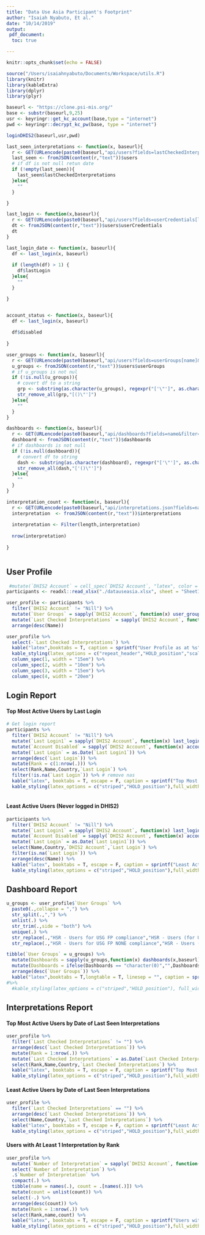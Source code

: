 ```yaml
---
title: "Data Use Asia Participant's Footprint"
author: "Isaiah Nyabuto, Et al."
date: "10/14/2019"
output: 
 pdf_document:
  toc: true

---
```


```r
knitr::opts_chunk$set(echo = FALSE)

source("/Users/isaiahnyabuto/Documents/Workspace/utils.R")
library(knitr)
library(kableExtra)
library(dplyr)
library(plyr)

baseurl <- "https://clone.psi-mis.org/"
base <- substr(baseurl,9,25)
usr <- keyringr::get_kc_account(base,type = "internet")
pwd <- keyringr::decrypt_kc_pw(base, type = "internet")

loginDHIS2(baseurl,usr,pwd)

last_seen_interpretations <- function(x, baseurl){
  r <- GET(URLencode(paste0(baseurl,"api/users?fields=lastCheckedInterpretations&filter=name:ilike:",x)))
  last_seen <- fromJSON(content(r,"text"))$users
  # if df is not null retun date
  if (!empty(last_seen)){
    last_seen$lastCheckedInterpretations
  }else{
    ""
  }

}

last_login <- function(x,baseurl){
  r <- GET(URLencode(paste0(baseurl,"api/users?fields=userCredentials[lastLogin,disabled]&filter=name:ilike:",x)))
  dt <- fromJSON(content(r,"text"))$users$userCredentials
  dt
}

last_login_date <- function(x, baseurl){
  df <- last_login(x, baseurl)
  
  if (length(df) > 1) {
    df$lastLogin
  }else{
    ""
  }

}


account_status <- function(x, baseurl){
  df <- last_login(x, baseurl)
  
  df$disabled
  
}

user_groups <- function(x, baseurl){
  r <- GET(URLencode(paste0(baseurl,"api/users?fields=userGroups[name]&filter=name:ilike:",x)))
  u_groups <- fromJSON(content(r,"text"))$users$userGroups
  # if u_groups is not nul
  if (!is.null(u_groups)){
    # covert df to a string
    grp <- substring(as.character(u_groups), regexpr("['\"']", as.character(u_groups))+1)  
    str_remove_all(grp,"[()\"']")
  }else{
    ""
  }
}

dashboards <- function(x, baseurl){
  r <- GET(URLencode(paste0(baseurl,"api/dashboards?fields=name&filter=userGroupAccesses.displayName:ilike:",x)))
  dashboard <- fromJSON(content(r,"text"))$dashboards
  # if dashboards is not null
  if (!is.null(dashboard)){
    # convert df to string
    dash <- substring(as.character(dashboard), regexpr("['\"']", as.character(dashboard))+1)
    str_remove_all(dash,"['()\"']")
  }else{
    ""
  }
}

interpretation_count <- function(x, baseurl){
  r <- GET(URLencode(paste0(baseurl,"api/interpretations.json?fields=name&filter=user.name:ilike:",x)))
  interpretation  <- fromJSON(content(r,"text"))$interpretations
  
  interpretation <- Filter(length,interpretation)
  
  nrow(interpretation)
  
}



```

## User Profile

```r
 #mutate(`DHIS2 Account` = cell_spec(`DHIS2 Account`, "latex", color = ifelse(`DHIS2 Account` == "Nill", "red","black"))) %>% 
participants <- readxl::read_xlsx("./datauseasia.xlsx", sheet = "Sheet1")

user_profile <- participants %>% 
  filter(`DHIS2 Account` != "Nill") %>%
  mutate(`User Groups` = sapply(`DHIS2 Account`, function(x) user_groups(x,baseurl)))  %>%
  mutate(`Last Checked Interpretations` = sapply(`DHIS2 Account`, function(x) last_seen_interpretations(x,baseurl))) %>%
  arrange(desc(Name))

user_profile %>%
  select(-`Last Checked Interpretations`) %>%
  kable("latex",booktabs = T, caption = sprintf("User Profile as at %s", Sys.time())) %>%
  kable_styling(latex_options = c("repeat_header","HOLD_position","scale_down"), full_width = T, font_size = 6) %>% 
  column_spec(1, width = "15em") %>%
  column_spec(2, width = "10em") %>%
  column_spec(3, width = "15em") %>%
  column_spec(4, width = "20em")

```

## Login Report
#### Top Most Active Users by Last Login
```r
# Get login report
participants %>% 
  filter(`DHIS2 Account` != "Nill") %>%
  mutate(`Last Login1` = sapply(`DHIS2 Account`, function(x) last_login_date(x,baseurl))) %>%
  mutate(`Account Disabled` = sapply(`DHIS2 Account`, function(x) account_status(x, baseurl))) %>%
  mutate(`Last Login` = as.Date(`Last Login1`)) %>%
  arrange(desc(`Last Login`)) %>%
  mutate(Rank = c(1:nrow(.))) %>% 
  select(Rank,Name,Country,`Last Login`) %>%  
  filter(!is.na(`Last Login`)) %>% # remove nas
  kable("latex", booktabs = T, escape = F, caption = sprintf("Top Most Active Users by Last Login as at %s", Sys.time())) %>% 
  kable_styling(latex_options = c("striped","HOLD_position"),full_width = T)
  
```

#### Least Active Users (Never logged in DHIS2)
```r
participants %>% 
  filter(`DHIS2 Account` != "Nill") %>%
  mutate(`Last Login1` = sapply(`DHIS2 Account`, function(x) last_login_date(x,baseurl))) %>%
  mutate(`Account Disabled` = sapply(`DHIS2 Account`, function(x) account_status(x, baseurl))) %>%
  mutate(`Last Login` = as.Date(`Last Login1`)) %>%
  select(Name,Country,`DHIS2 Account`,`Last Login`) %>%
  filter(is.na(`Last Login`)) %>%
  arrange(desc(Name)) %>%
  kable("latex", booktabs = T, escape = F, caption = sprintf("Least Active Users (Never logged in DHIS2) as at %s", Sys.time())) %>% 
  kable_styling(latex_options = c("striped","HOLD_position"),full_width = T)
```


## Dashboard Report

```r

u_groups <- user_profile$`User Groups` %>%
  paste0(.,collapse = ",") %>%
  str_split(.,",") %>%
  unlist(.) %>%
  str_trim(.,side = "both") %>%
  unique(.) %>% 
  str_replace(.,"HSR - Users for USG FP compliance","HSR - Users (for USG FP compliance)") %>%
  str_replace(.,"HSR - Users for USG FP NONE compliance","HSR - Users (for USG FP NONE compliance)")

tibble(`User Groups` = u_groups) %>%
  mutate(Dashboards = sapply(u_groups,function(x) dashboards(x,baseurl))) %>%
  mutate(Dashboards = ifelse(Dashboards == "character(0)","",Dashboards)) %>%
  arrange(desc(`User Groups`)) %>%
  kable("latex",booktabs = T,longtable = T, linesep = "", caption = sprintf("Dashboards by User Group as at %s", Sys.time())) %>% kable_styling(font_size = 7, latex_options = "repeat_header") %>% column_spec(1, bold = T, width = "15em") %>% column_spec(2, width = "45em")
#%>%
  #kable_styling(latex_options = c("striped","HOLD_position"), full_width = T, font_size = 7)
```

## Interpretations Report
#### Top Most Active Users by Date of Last Seen Interpretations
```r

user_profile %>% 
  filter(`Last Checked Interpretations` != "") %>%
  arrange(desc(`Last Checked Interpretations`)) %>%
  mutate(Rank = 1:nrow(.)) %>%
  mutate(`Last Checked Interpretations` = as.Date(`Last Checked Interpretations`)) %>%
  select(Rank,Name,Country,`Last Checked Interpretations`) %>%
  kable("latex", booktabs = T, escape = F, caption = sprintf("Top Most Active Users by Date of Last Seen Interpretations as at %s", Sys.time())) %>% 
  kable_styling(latex_options = c("striped","HOLD_position"),full_width = T)
```

#### Least Active Users by Date of Last Seen Interpretations
```r
user_profile %>% 
  filter(`Last Checked Interpretations` == "") %>%
  arrange(desc(`Last Checked Interpretations`)) %>%
  select(Name,Country,`Last Checked Interpretations`) %>%
  kable("latex", booktabs = T, escape = F, caption = sprintf("Least Active Users by Date of Last Seen Interpretations as at %s", Sys.time())) %>% 
  kable_styling(latex_options = c("striped","HOLD_position"),full_width = T)
```

#### Users with At Least 1 Interpretation by Rank
```r
user_profile %>% 
  mutate(`Number of Interpretation` = sapply(`DHIS2 Account`, function(x) interpretation_count(x,baseurl))) %>%
  select(`Number of Interpretation`) %>%
  .$`Number of Interpretation` %>%
  compact(.) %>%
  tibble(name = names(.), count = .[names(.)]) %>% 
  mutate(count = unlist(count)) %>%
  select(-.) %>% 
  arrange(desc(count)) %>% 
  mutate(Rank = 1:nrow(.)) %>%
  select(Rank,name,count) %>%
  kable("latex", booktabs = T, escape = F, caption = sprintf("Users with At Least 1 Interpretation by Rank as at %s", Sys.time())) %>% 
  kable_styling(latex_options = c("striped","HOLD_position"),full_width = T)
  
```

